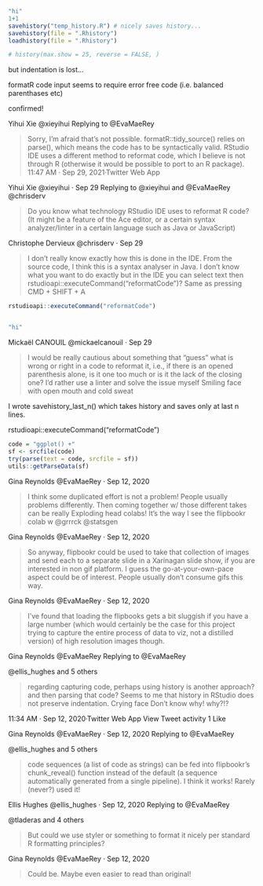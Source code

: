 



```r
"hi"
1+1
savehistory("temp_history.R") # nicely saves history...
savehistory(file = ".Rhistory")
loadhistory(file = ".Rhistory")

# history(max.show = 25, reverse = FALSE, )
```


but indentation is lost...

formatR code input seems to require error free code (i.e. balanced parenthases etc)

confirmed!

Yihui Xie
@xieyihui
Replying to
@EvaMaeRey

> Sorry, I'm afraid that's not possible. formatR::tidy_source() relies on parse(), which means the code has to be syntactically valid. RStudio IDE uses a different method to reformat code, which I believe is not through R (otherwise it would be possible to port to an R package).
11:47 AM · Sep 29, 2021·Twitter Web App


Yihui Xie
@xieyihui
·
Sep 29
Replying to 
@xieyihui
 and 
@EvaMaeRey
@chrisderv

> Do you know what technology RStudio IDE uses to reformat R code? (It might be a feature of the Ace editor, or a certain syntax analyzer/linter in a certain language such as Java or JavaScript)

Christophe Dervieux
@chrisderv
·
Sep 29

> I don't really know exactly how this is done in the IDE. From the source code, I think this is a syntax analyser in Java. 
I don't know what you want to do exactly but in the IDE you can select text then rstudioapi::executeCommand("reformatCode")? Same as pressing CMD + SHIFT + A

```r
rstudioapi::executeCommand("reformatCode")


"hi"


```


Mickaël CANOUIL
@mickaelcanouil
·
Sep 29

> I would be really cautious about something that “guess” what is wrong or right in a code to reformat it, i.e., if there is an opened parenthesis alone, is it one too much or is it the lack of the closing one?
I’d rather use a linter and solve the issue myself Smiling face with open mouth and cold sweat

I wrote savehistory_last_n() which takes history and saves only at last n lines.

rstudioapi::executeCommand("reformatCode")


```r
code = "ggplot() +"
sf <- srcfile(code)
try(parse(text = code, srcfile = sf))
utils::getParseData(sf)
```

Gina Reynolds
@EvaMaeRey
·
Sep 12, 2020

> I think some duplicated effort is not a problem!  People usually problems differently. Then coming together w/ those different takes can be really Exploding head colabs!  It's the way I see the flipbookr colab w 
@grrrck @statsgen


Gina Reynolds
@EvaMaeRey
·
Sep 12, 2020

> So anyway, flipbookr could be used to take that collection of images and send each to a separate slide in a Xarinagan slide show, if you are interested in non gif platform. I guess the go-at-your-own-pace aspect could be of interest. People usually don't consume gifs this way.

Gina Reynolds
@EvaMaeRey
·
Sep 12, 2020

> I've found that loading the flipbooks gets a bit sluggish if you have a large number (which would certainly be the case for this project trying to capture the entire process of data to viz, not a distilled version) of high resolution images though.

Gina Reynolds
@EvaMaeRey
Replying to 
@EvaMaeRey
 
@ellis_hughes
 and 5 others
 
> regarding capturing code, perhaps using history is another approach? and then parsing that code?  Seems to me that history in RStudio does not preserve indentation.  Crying face Don't know why!  why?!?

11:34 AM · Sep 12, 2020·Twitter Web App
View Tweet activity
1
 Like

Gina Reynolds
@EvaMaeRey
·
Sep 12, 2020
Replying to 
@EvaMaeRey
 
@ellis_hughes
 and 5 others
 
> code sequences (a list of code as strings) can be fed into flipbookr's chunk_reveal() function instead of the default (a sequence automatically generated from a single pipeline).  I think it works!  Rarely (never?) used it!

Ellis Hughes
@ellis_hughes
·
Sep 12, 2020
Replying to 
@EvaMaeRey
 
@tladeras
 and 4 others
 
> But could we use styler or something to format it nicely per standard R formatting principles?

Gina Reynolds
@EvaMaeRey
·
Sep 12, 2020

> Could be.  Maybe even easier to read than original!






